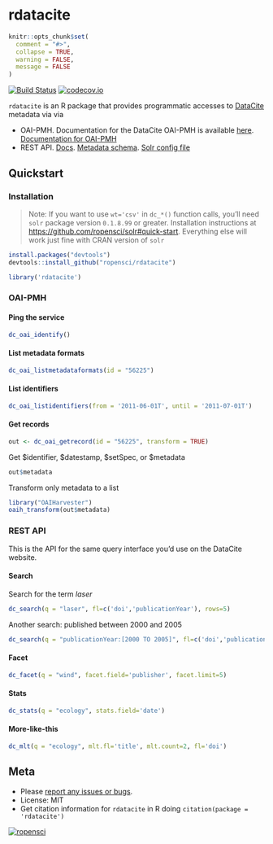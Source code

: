 rdatacite
=========

```r
knitr::opts_chunk$set(
  comment = "#>",
  collapse = TRUE,
  warning = FALSE,
  message = FALSE
)
```

[![Build Status](https://travis-ci.org/ropensci/rdatacite.svg?branch=master)](https://travis-ci.org/ropensci/rdatacite)
[![codecov.io](https://codecov.io/github/ropensci/rdatacite/coverage.svg?branch=master)](https://codecov.io/github/ropensci/rdatacite?branch=master)

`rdatacite` is an R package that provides programmatic accesses to [DataCite](http://datacite.org/) metadata via via

* OAI-PMH. Documentation for the DataCite OAI-PMH is available [here](http://oai.datacite.org/). [Documentation for OAI-PMH](http://www.openarchives.org/OAI/openarchivesprotocol.html)
* REST API. [Docs](http://search.datacite.org/help.html). [Metadata schema](http://schema.datacite.org/). [Solr config file](https://github.com/datacite/search/blob/master/src/main/resources/solrconfig.xml)

## Quickstart

### Installation

> Note: If you want to use `wt='csv'` in `dc_*()` function calls, you'll need `solr` package version `0.1.8.99` or greater. Installation instructions at [https://github.com/ropensci/solr#quick-start](https://github.com/ropensci/solr#quick-start). Everything else will work just fine with CRAN version of `solr`

```r
install.packages("devtools")
devtools::install_github("ropensci/rdatacite")
```

```r
library('rdatacite')
```

### OAI-PMH

#### Ping the service

```r
dc_oai_identify()
```

#### List metadata formats

```r
dc_oai_listmetadataformats(id = "56225")
```

#### List identifiers

```r
dc_oai_listidentifiers(from = '2011-06-01T', until = '2011-07-01T')
```

#### Get records

```r
out <- dc_oai_getrecord(id = "56225", transform = TRUE)
```

Get $identifier, $datestamp, $setSpec, or $metadata

```r
out$metadata
```

Transform only metadata to a list

```r
library("OAIHarvester")
oaih_transform(out$metadata)
```

### REST API

This is the API for the same query interface you'd use on the DataCite website.

#### Search

Search for the term _laser_

```r
dc_search(q = "laser", fl=c('doi','publicationYear'), rows=5)
```

Another search: published between 2000 and 2005

```r
dc_search(q = "publicationYear:[2000 TO 2005]", fl=c('doi','publicationYear'), rows=5)
```

#### Facet

```r
dc_facet(q = "wind", facet.field='publisher', facet.limit=5)
```

#### Stats


```r
dc_stats(q = "ecology", stats.field='date')
```

#### More-like-this

```r
dc_mlt(q = "ecology", mlt.fl='title', mlt.count=2, fl='doi')
```


## Meta

* Please [report any issues or bugs](https://github.com/ropensci/rdatacite/issues).
* License: MIT
* Get citation information for `rdatacite` in R doing `citation(package = 'rdatacite')`

[![ropensci](http://ropensci.org/public_images/github_footer.png)](http://ropensci.org)
